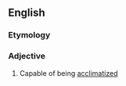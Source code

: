 ==English==

===Etymology===
{{suffix|acclimatize|able}}

===Adjective===
{{head|en|adjective}}

# Capable of being [[acclimatized]]